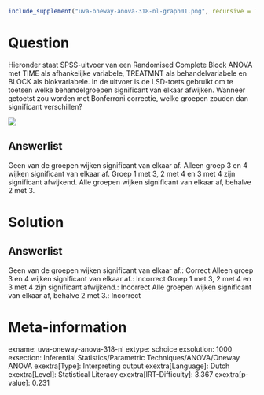 ```r
include_supplement("uva-oneway-anova-318-nl-graph01.png", recursive = TRUE)
```

Question
========

Hieronder staat SPSS-uitvoer van een Randomised Complete Block ANOVA met
TIME als afhankelijke variabele, TREATMNT als behandelvariabele en BLOCK
als blokvariabele. In de uitvoer is de LSD-toets gebruikt om te toetsen
welke behandelgroepen significant van elkaar afwijken. Wanneer getoetst
zou worden met Bonferroni correctie, welke groepen zouden dan
significant verschillen?

![](uva-oneway-anova-318-nl-graph01.png)

Answerlist
----------

Geen van de groepen wijken significant van elkaar af.
Alleen groep 3 en 4 wijken significant van elkaar af.
Groep 1 met 3, 2 met 4 en 3 met 4 zijn significant afwijkend.
Alle groepen wijken significant van elkaar af, behalve 2 met 3.

Solution
========

Answerlist
----------

Geen van de groepen wijken significant van elkaar af.: Correct
Alleen groep 3 en 4 wijken significant van elkaar af.: Incorrect
Groep 1 met 3, 2 met 4 en 3 met 4 zijn significant afwijkend.: Incorrect
Alle groepen wijken significant van elkaar af, behalve 2 met 3.: Incorrect

Meta-information
================
exname: uva-oneway-anova-318-nl
extype: schoice
exsolution: 1000
exsection: Inferential Statistics/Parametric Techniques/ANOVA/Oneway ANOVA
exextra[Type]: Interpreting output
exextra[Language]: Dutch
exextra[Level]: Statistical Literacy
exextra[IRT-Difficulty]: 3.367
exextra[p-value]: 0.231
